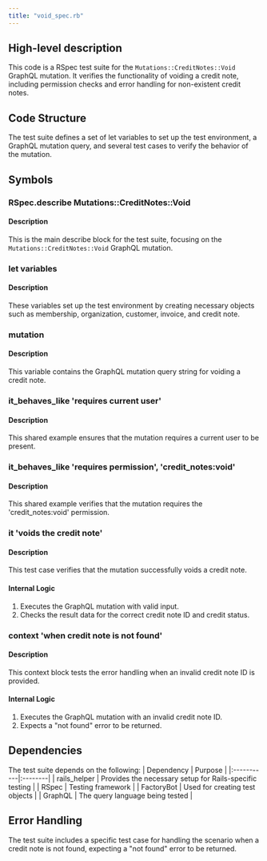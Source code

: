 ```yaml
---
title: "void_spec.rb"
---
```


## High-level description
This code is a RSpec test suite for the `Mutations::CreditNotes::Void` GraphQL mutation. It verifies the functionality of voiding a credit note, including permission checks and error handling for non-existent credit notes.

## Code Structure
The test suite defines a set of let variables to set up the test environment, a GraphQL mutation query, and several test cases to verify the behavior of the mutation.

## Symbols

### RSpec.describe Mutations::CreditNotes::Void
#### Description
This is the main describe block for the test suite, focusing on the `Mutations::CreditNotes::Void` GraphQL mutation.

### let variables
#### Description
These variables set up the test environment by creating necessary objects such as membership, organization, customer, invoice, and credit note.

### mutation
#### Description
This variable contains the GraphQL mutation query string for voiding a credit note.

### it_behaves_like 'requires current user'
#### Description
This shared example ensures that the mutation requires a current user to be present.

### it_behaves_like 'requires permission', 'credit_notes:void'
#### Description
This shared example verifies that the mutation requires the 'credit_notes:void' permission.

### it 'voids the credit note'
#### Description
This test case verifies that the mutation successfully voids a credit note.

#### Internal Logic
1. Executes the GraphQL mutation with valid input.
2. Checks the result data for the correct credit note ID and credit status.

### context 'when credit note is not found'
#### Description
This context block tests the error handling when an invalid credit note ID is provided.

#### Internal Logic
1. Executes the GraphQL mutation with an invalid credit note ID.
2. Expects a "not found" error to be returned.

## Dependencies
The test suite depends on the following:
| Dependency | Purpose |
|:-----------|:--------|
| rails_helper | Provides the necessary setup for Rails-specific testing |
| RSpec | Testing framework |
| FactoryBot | Used for creating test objects |
| GraphQL | The query language being tested |

## Error Handling
The test suite includes a specific test case for handling the scenario when a credit note is not found, expecting a "not found" error to be returned.